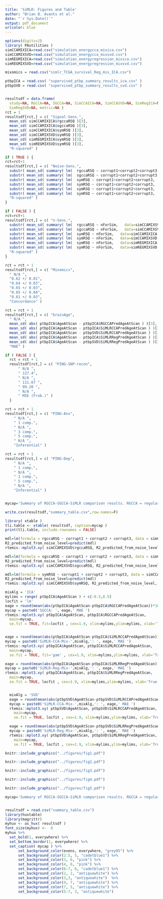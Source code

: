 ```yaml
---
title: 'SiMLR: Figures and Table'
author: "Brian B. Avants et al."
date: "`r Sys.Date()`"
output: pdf_document
urlcolor: blue
---
```


```r
options(digits=2)
library( PAutilities )
simCCAMIXICA=read.csv("simulation_energycca_mixica.csv")
simCCAMIXSVD=read.csv("simulation_energycca_mixsvd.csv")
simREGMIXICA=read.csv("simulation_energyregression_mixica.csv")
simREGMIXSVD=read.csv("simulation_energyregression_mixsvd.csv")

mixomics = read.csv("simlr_TCGA_survival_Reg_mix_ICA.csv")

ptbpICA = read.csv( "supervised_ptbp_summary_results_ica.csv" )
ptbpSVD = read.csv( "supervised_ptbp_summary_results_svd.csv" )


resultsdf = data.frame(
  study=NA, RGCCA=NA, SGCCA=NA, SimCCAICA=NA, SimCCASVD=NA, SimRegICA=NA,
  SimRegSVD=NA, metric=NA )
rct = 1
resultsdf[rct,] = c( "Signal-Sens.",
  mean_sd( simCCAMIXICA$rgccaRSQ )[3],
  mean_sd( simCCAMIXICA$sgccaRSQ )[3],
  mean_sd( simCCAMIXICA$symRSQ )[3],
  mean_sd( simCCAMIXSVD$symRSQ )[3],
  mean_sd( simREGMIXICA$symRSQ )[3],
  mean_sd( simREGMIXSVD$symRSQ )[3],
  "R-squared" )

if ( TRUE ) {
rct=rct+1
resultsdf[rct,] = c( "Noise-Sens.",
  substr( mean_sd( summary( lm(  rgccaRSQ ~ corrupt1+corrupt2+corrupt3,   data=simCCAMIXSVD ))$r.squared )[3], 0, 4),
  substr( mean_sd( summary( lm(  sgccaRSQ ~ corrupt1+corrupt2+corrupt3,   data=simCCAMIXSVD ))$r.squared )[3], 0, 4),
  substr( mean_sd( summary( lm(  symRSQ ~ corrupt1+corrupt2+corrupt3,   data=simCCAMIXICA ))$r.squared )[3], 0, 4),
  substr( mean_sd( summary( lm(  symRSQ ~ corrupt1+corrupt2+corrupt3,   data=simCCAMIXSVD ))$r.squared )[3], 0, 4),
  substr( mean_sd( summary( lm(  symRSQ ~ corrupt1+corrupt2+corrupt3,   data=simREGMIXICA ))$r.squared )[3], 0, 4),
  substr( mean_sd( summary( lm(  symRSQ ~ corrupt1+corrupt2+corrupt3,   data=simREGMIXSVD ))$r.squared )[3], 0, 3),
  "R-squared" )
}

if ( FALSE ) {
rct=rct+1
resultsdf[rct,] = c( "n-Sens.",
  substr( mean_sd( summary( lm(  rgccaRSQ ~ nForSim,   data=simCCAMIXSVD ))$r.squared )[3], 0, 4),
  substr( mean_sd( summary( lm(  sgccaRSQ ~ nForSim,   data=simCCAMIXSVD ))$r.squared )[3], 0, 4),
  substr( mean_sd( summary( lm(  symRSQ ~ nForSim,   data=simCCAMIXICA ))$r.squared )[3], 0, 4),
  substr( mean_sd( summary( lm(  symRSQ ~ nForSim,   data=simCCAMIXSVD ))$r.squared )[3], 0, 4),
  substr( mean_sd( summary( lm(  symRSQ ~ nForSim,   data=simREGMIXICA ))$r.squared )[3], 0, 4),
  substr( mean_sd( summary( lm(  symRSQ ~ nForSim,   data=simREGMIXSVD ))$r.squared )[3], 0, 3),
  "R-squared" )
}

rct = rct + 1
resultsdf[rct,] = c( "Mixomics",
  " N/A ",
  "0.62 +/ 0.01",
  "0.64 +/ 0.03",
  "0.65 +/ 0.03",
  "0.65 +/ 0.04",
  "0.61 +/ 0.03",
  "Concordance" )

rct = rct + 1
resultsdf[rct,] = c( "brainAge",
  " N/A ",
  mean_sd( abs( ptbpICA$AgeAtScan - ptbpICA$RGCCAPredAgeAtScan ) )[3],
  mean_sd( abs( ptbpICA$AgeAtScan - ptbpICA$SiMLRCCAPredAgeAtScan ) )[3],
  mean_sd( abs( ptbpICA$AgeAtScan - ptbpSVD$SiMLRCCAPredAgeAtScan ) )[3],
  mean_sd( abs( ptbpICA$AgeAtScan - ptbpICA$SiMLRRegPredAgeAtScan ) )[3],
  mean_sd( abs( ptbpICA$AgeAtScan - ptbpSVD$SiMLRRegPredAgeAtScan ) )[3],
  "MAE" )

if ( FALSE ) {
  rct = rct + 1
  resultsdf[rct,] = c( "PING-SNP-recon",
      " N/A ",
      " 127.4",
      " N/A ",
      " 111.67 ",
      " 99.20 ",
      " N/A ",
      " MSE (Frob.)" )
  }

rct = rct + 1
resultsdf[rct,] = c( "PING-Anx",
    " N/A ",
    " 1 comp.",
    " N/A ",
    " 3 comp.",
    " 5 comp.",
    " N/A ",
    "Inferential" )

rct = rct + 1
resultsdf[rct,] = c( "PING-Dep",
    " N/A ",
    " 1 comp.",
    " N/A ",
    " 1 comp.",
    " 5 comp.",
    " N/A ",
    "Inferential" )


mycap='Summary of RGCCA-SGCCA-SiMLR comparison results. RGCCA = regularized generalized canonical correlation analysis; SGCCA = sparse generalized canonical correlation analysis; Sim = similarity-driven multivariate linear reconstruction (SiMLR); Reg = regression; CCA = absolute canonical covariance; ICA = ICA mixing method; SVD = SVD mixing method.  Best results are highlighted in cadet blue; worst in antiquewhite. SiMLR with the absolute canonical covariance similarity measurement and SVD (SimCCASVD)as a mixing method performs best overall.  SiMLR with the regression energy and ICA mixing method (SimRegICA) outperforms SGCCA most consistently across sparseness levels, provides closely competitive performance overall, and is highlighted in pink.  The PING examples are exploratory analyses described in the supplementary information as we cannot directly share the data. The "n comp" description in the PING table refers to the number of significant components related to either anxiety or depression.'

write.csv(resultsdf,"summary_table.csv",row.names=F)

```


```r
library( xtable )
tli.table <- xtable( resultsdf, caption=mycap )
print(tli.table, include.rownames = FALSE)
```


```r
mdl=lm(formula = rgccaRSQ ~ corrupt1 + corrupt2 + corrupt3, data = simCCAMIXSVD)
R2_predicted_from_noise_level=predict(mdl)
rtemis::mplot3.xy( simCCAMIXSVD$rgccaRSQ, R2_predicted_from_noise_level,  main='RGCCA: R^2 predicted \n by noise level vs. true R^2', se.fit = TRUE, fit='gam', cex=2  )
```

```r
mdl=lm(formula = sgccaRSQ ~ corrupt1 + corrupt2 + corrupt3, data = simCCAMIXSVD)
R2_predicted_from_noise_level=predict(mdl)
rtemis::mplot3.xy( simCCAMIXSVD$sgccaRSQ, R2_predicted_from_noise_level,  main='SGCCA: R^2 predicted \n by noise level vs. true R^2', se.fit = TRUE, fit='gam', cex=2  )
```

```r
mdl=lm(formula = symRSQ ~ corrupt1 + corrupt2 + corrupt3, data = simCCAMIXSVD)
R2_predicted_from_noise_level=predict(mdl)
rtemis::mplot3.xy( simCCAMIXSVD$symRSQ, R2_predicted_from_noise_level,  main='SiMLR-CCA-SVD: R^2 predicted \n by noise level vs. true R^2', se.fit = TRUE, fit='gam' , cex=2 )
```



```r

mixAlg = 'ICA'
mylims = range( ptbpICA$AgeAtScan ) + c(-0.5,0.5)
locfit = 'lm'
eage = round(mean(abs(ptbpICA$AgeAtScan-ptbpICA$RGCCAPredAgeAtScan))*1000)/1000
mycap = paste0('SGCCA: ', eage,' MAE ')
rtemis::mplot3.xy( ptbpICA$AgeAtScan, ptbpICA$RGCCAPredAgeAtScan,
  main=mycap,
  se.fit = TRUE, fit=locfit , cex=1.9, xlim=mylims,ylim=mylims, xlab='True Age', ylab='Predicted Age' )


eage = round(mean(abs(ptbpICA$AgeAtScan-ptbpICA$SiMLRCCAPredAgeAtScan))*1000)/1000
mycap = paste0('SiMLR-CCA-Mix-',mixAlg,': ', eage,' MAE ')
rtemis::mplot3.xy( ptbpICA$AgeAtScan, ptbpICA$SiMLRCCAPredAgeAtScan,
  main=mycap,
  se.fit = TRUE, fit='gam' , cex=1.9, xlim=mylims,ylim=mylims, xlab='True Age', ylab='Predicted Age' )

eage = round(mean(abs(ptbpICA$AgeAtScan-ptbpICA$SiMLRRegPredAgeAtScan))*1000)/1000
mycap = paste0('SiMLR-Reg-Mix-',mixAlg,': ', eage,' MAE ')
rtemis::mplot3.xy( ptbpICA$AgeAtScan, ptbpICA$SiMLRRegPredAgeAtScan,
  main=mycap,
  se.fit = TRUE, locfit , cex=1.9, xlim=mylims,ylim=mylims, xlab='True Age', ylab='Predicted Age' )


  mixAlg = 'SVD'
  eage = round(mean(abs(ptbpSVD$AgeAtScan-ptbpSVD$SiMLRCCAPredAgeAtScan))*1000)/1000
  mycap = paste0('SiMLR-CCA-Mix-',mixAlg,': ', eage,' MAE ')
  rtemis::mplot3.xy( ptbpSVD$AgeAtScan, ptbpSVD$SiMLRCCAPredAgeAtScan,
    main=mycap,
    se.fit = TRUE, locfit , cex=1.9, xlim=mylims,ylim=mylims, xlab='True Age', ylab='Predicted Age' )

  eage = round(mean(abs(ptbpSVD$AgeAtScan-ptbpSVD$SiMLRRegPredAgeAtScan))*1000)/1000
  mycap = paste0('SiMLR-Reg-Mix-',mixAlg,': ', eage,' MAE ')
  rtemis::mplot3.xy( ptbpSVD$AgeAtScan, ptbpSVD$SiMLRRegPredAgeAtScan,
    main=mycap,
    se.fit = TRUE, locfit , cex=1.9, xlim=mylims,ylim=mylims, xlab='True Age', ylab='Predicted Age' )

```



\newpage

```r
knitr::include_graphics("../figures/fig1.pdf")
```


\newpage

```r
knitr::include_graphics("../figures/fig2.pdf")
```


\newpage

```r
knitr::include_graphics("../figures/fig3.pdf")
```


\newpage

```r
knitr::include_graphics("../figures/fig4.pdf")
```


\newpage

```r
knitr::include_graphics("../figures/fig5.pdf")
```

\newpage


```r

mycap='Summary of RGCCA-SGCCA-SiMLR comparison results. RGCCA = regularized generalized canonical correlation analysis; SGCCA = sparse generalized canonical correlation analysis; Sim = similarity-driven multivariate linear reconstruction (SiMLR); Reg = regression; CCA = absolute canonical covariance; ICA = ICA mixing method; SVD = SVD mixing method.  Best results are highlighted in cadet blue; worst in antiquewhite. SiMLR with the absolute canonical covariance similarity measurement and SVD (SimCCASVD)as a mixing method performs best overall.  SiMLR with the regression energy and ICA mixing method (SimRegICA) outperforms SGCCA most consistently across sparseness levels, provides closely competitive performance overall, and is highlighted in pink.  The PING examples are exploratory analyses described in the supplementary information as we cannot directly share the data. The "n comp" description in the PING table refers to the number of significant components related to either anxiety or depression.'


resultsdf = read.csv("summary_table.csv")
library(huxtable)
library(magrittr)
myhux <- as_hux( resultsdf )
font_size(myhux) <-  8
myhux %>%
  set_bold(1, everywhere) %>%
  set_bottom_border(1, everywhere) %>%
  set_caption( mycap ) %>%
      set_background_color(evens, everywhere, "grey95") %>%
      set_background_color(2:5, 5, "cadetblue1") %>%
      set_background_color(3, 6, "pink") %>%
      set_background_color(4, 6, "pink") %>%
      set_background_color(6:7, 6, "cadetblue1") %>%
      set_background_color(2, 2, "antiquewhite") %>%
      set_background_color(3,3, "antiquewhite")  %>%
      set_background_color(4, 7, "antiquewhite") %>%
      set_background_color(7, 5, "antiquewhite") %>%
      set_background_color(5:7, 3, "antiquewhite")

```
